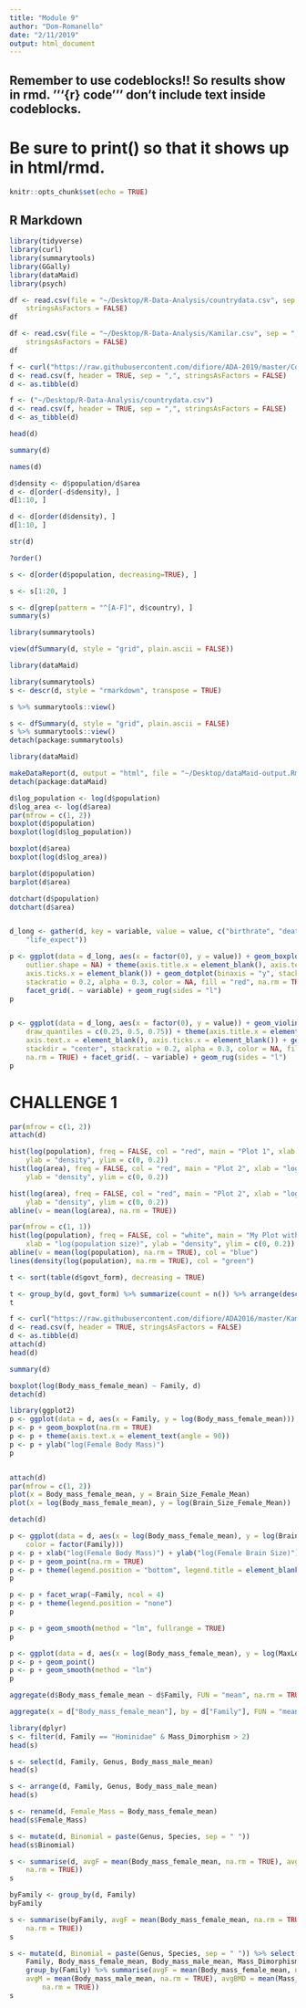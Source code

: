 ```yaml
---
title: "Module 9"
author: "Dom-Romanello"
date: "2/11/2019"
output: html_document
---
```


## Remember to use codeblocks!! So results show in rmd. '''{r} code ''' don't include text inside codeblocks.

# Be sure to print() so that it shows up in html/rmd.

```r
knitr::opts_chunk$set(echo = TRUE)
```

## R Markdown

```r

library(tidyverse)
library(curl)
library(summarytools)
library(GGally)
library(dataMaid)
library(psych)

df <- read.csv(file = "~/Desktop/R-Data-Analysis/countrydata.csv", sep = ",", header = TRUE, 
    stringsAsFactors = FALSE)
df

df <- read.csv(file = "~/Desktop/R-Data-Analysis/Kamilar.csv", sep = ",", header = TRUE, 
    stringsAsFactors = FALSE)
df

f <- curl("https://raw.githubusercontent.com/difiore/ADA-2019/master/Country-Data-2016.csv")
d <- read.csv(f, header = TRUE, sep = ",", stringsAsFactors = FALSE)
d <- as.tibble(d)  

f <- ("~/Desktop/R-Data-Analysis/countrydata.csv")
d <- read.csv(f, header = TRUE, sep = ",", stringsAsFactors = FALSE)
d <- as_tibble(d) 

head(d)

summary(d)

names(d)

d$density <- d$population/d$area
d <- d[order(-d$density), ]
d[1:10, ]

d <- d[order(d$density), ]
d[1:10, ]

str(d)

?order()

s <- d[order(d$population, decreasing=TRUE), ]

s <- s[1:20, ]

s <- d[grep(pattern = "^[A-F]", d$country), ]
summary(s)

library(summarytools)

view(dfSummary(d, style = "grid", plain.ascii = FALSE))

library(dataMaid)

library(summarytools)
s <- descr(d, style = "rmarkdown", transpose = TRUE)

s %>% summarytools::view()

s <- dfSummary(d, style = "grid", plain.ascii = FALSE)
s %>% summarytools::view()
detach(package:summarytools)

library(dataMaid)

makeDataReport(d, output = "html", file = "~/Desktop/dataMaid-output.Rmd", replace = TRUE)
detach(package:dataMaid)

d$log_population <- log(d$population)
d$log_area <- log(d$area)
par(mfrow = c(1, 2))
boxplot(d$population)
boxplot(log(d$log_population))

boxplot(d$area)
boxplot(log(d$log_area))

barplot(d$population)
barplot(d$area)

dotchart(d$population)
dotchart(d$area) 


d_long <- gather(d, key = variable, value = value, c("birthrate", "deathrate", 
    "life_expect"))

p <- ggplot(data = d_long, aes(x = factor(0), y = value)) + geom_boxplot(na.rm = TRUE, 
    outlier.shape = NA) + theme(axis.title.x = element_blank(), axis.text.x = element_blank(), 
    axis.ticks.x = element_blank()) + geom_dotplot(binaxis = "y", stackdir = "center", 
    stackratio = 0.2, alpha = 0.3, color = NA, fill = "red", na.rm = TRUE) + 
    facet_grid(. ~ variable) + geom_rug(sides = "l")
p


p <- ggplot(data = d_long, aes(x = factor(0), y = value)) + geom_violin(na.rm = TRUE, 
    draw_quantiles = c(0.25, 0.5, 0.75)) + theme(axis.title.x = element_blank(), 
    axis.text.x = element_blank(), axis.ticks.x = element_blank()) + geom_dotplot(binaxis = "y", 
    stackdir = "center", stackratio = 0.2, alpha = 0.3, color = NA, fill = "red", 
    na.rm = TRUE) + facet_grid(. ~ variable) + geom_rug(sides = "l")
p

```

# CHALLENGE 1

```r
par(mfrow = c(1, 2))  
attach(d)  

hist(log(population), freq = FALSE, col = "red", main = "Plot 1", xlab = "log(population size)", 
    ylab = "density", ylim = c(0, 0.2))
hist(log(area), freq = FALSE, col = "red", main = "Plot 2", xlab = "log(area)", 
    ylab = "density", ylim = c(0, 0.2))

hist(log(area), freq = FALSE, col = "red", main = "Plot 2", xlab = "log(area)", 
    ylab = "density", ylim = c(0, 0.2))
abline(v = mean(log(area), na.rm = TRUE))

par(mfrow = c(1, 1))  
hist(log(population), freq = FALSE, col = "white", main = "My Plot with Mean and Density", 
    xlab = "log(population size)", ylab = "density", ylim = c(0, 0.2))
abline(v = mean(log(population), na.rm = TRUE), col = "blue")
lines(density(log(population), na.rm = TRUE), col = "green")

t <- sort(table(d$govt_form), decreasing = TRUE)

t <- group_by(d, govt_form) %>% summarize(count = n()) %>% arrange(desc(count))
t

f <- curl("https://raw.githubusercontent.com/difiore/ADA2016/master/KamilarAndCooperData.csv")
d <- read.csv(f, header = TRUE, stringsAsFactors = FALSE)
d <- as.tibble(d)
attach(d)
head(d)

summary(d)

boxplot(log(Body_mass_female_mean) ~ Family, d)
detach(d)

library(ggplot2)
p <- ggplot(data = d, aes(x = Family, y = log(Body_mass_female_mean)))
p <- p + geom_boxplot(na.rm = TRUE)
p <- p + theme(axis.text.x = element_text(angle = 90))
p <- p + ylab("log(Female Body Mass)")
p


attach(d)
par(mfrow = c(1, 2))
plot(x = Body_mass_female_mean, y = Brain_Size_Female_Mean)
plot(x = log(Body_mass_female_mean), y = log(Brain_Size_Female_Mean))

detach(d)

p <- ggplot(data = d, aes(x = log(Body_mass_female_mean), y = log(Brain_Size_Female_Mean), 
    color = factor(Family)))  
p <- p + xlab("log(Female Body Mass)") + ylab("log(Female Brain Size)")  
p <- p + geom_point(na.rm = TRUE) 
p <- p + theme(legend.position = "bottom", legend.title = element_blank()) 
p  

p <- p + facet_wrap(~Family, ncol = 4)
p <- p + theme(legend.position = "none")
p

p <- p + geom_smooth(method = "lm", fullrange = TRUE)
p

p <- ggplot(data = d, aes(x = log(Body_mass_female_mean), y = log(MaxLongevity_m)))
p <- p + geom_point()
p <- p + geom_smooth(method = "lm")
p

aggregate(d$Body_mass_female_mean ~ d$Family, FUN = "mean", na.rm = TRUE)

aggregate(x = d["Body_mass_female_mean"], by = d["Family"], FUN = "mean", na.rm = TRUE)

library(dplyr)
s <- filter(d, Family == "Hominidae" & Mass_Dimorphism > 2)
head(s)  

s <- select(d, Family, Genus, Body_mass_male_mean)  
head(s)

s <- arrange(d, Family, Genus, Body_mass_male_mean) 
head(s)

s <- rename(d, Female_Mass = Body_mass_female_mean)
head(s$Female_Mass)  

s <- mutate(d, Binomial = paste(Genus, Species, sep = " "))
head(s$Binomial)  

s <- summarise(d, avgF = mean(Body_mass_female_mean, na.rm = TRUE), avgM = mean(Body_mass_male_mean, 
    na.rm = TRUE))
s

byFamily <- group_by(d, Family)
byFamily

s <- summarise(byFamily, avgF = mean(Body_mass_female_mean, na.rm = TRUE), avgM = mean(Body_mass_male_mean, 
    na.rm = TRUE))
s

s <- mutate(d, Binomial = paste(Genus, Species, sep = " ")) %>% select(Binomial, 
    Family, Body_mass_female_mean, Body_mass_male_mean, Mass_Dimorphism) %>% 
    group_by(Family) %>% summarise(avgF = mean(Body_mass_female_mean, na.rm = TRUE), 
    avgM = mean(Body_mass_male_mean, na.rm = TRUE), avgBMD = mean(Mass_Dimorphism, 
        na.rm = TRUE))
s

```

